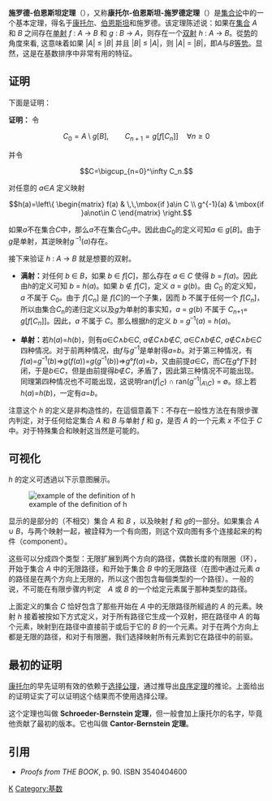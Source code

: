 '''施罗德-伯恩斯坦定理'''（{{lang-en|Schröder–Bernstein theorem}}），又称'''康托尔-伯恩斯坦-施罗德定理'''（{{lang|en|Cantor-Bernstein-Schroeder theorem}}）是[[公理化集合论|集合论]]中的一个基本定理，得名于[[康托尔|康托尔]]、[[费利克斯·伯恩斯坦|伯恩斯坦]]和施罗德。该定理陈述说：如果在[[集合_(数学)|集合]] ''A'' 和 ''B'' 之间存在[[单射|单射]] ''f'' : ''A'' → ''B'' 和 ''g'' : ''B'' → ''A''，则存在一个[[双射|双射]] ''h'' : ''A'' → ''B''。從[[势_(数学)|势]]的角度來看, 这意味着如果 |''A''| ≤ |''B''| 并且 |''B''| ≤ |''A''|，则 |''A''| = |''B''|，即''A''与''B''[[等势|等势]]。显然，这是在基数排序中非常有用的特征。

== 证明 ==


下面是证明：<!-- due to Eilenberg? -->

'''证明：''' 令

:<math>C_0=A\setminus g[B],\qquad C_{n+1}=g[f[C_n]]\quad \forall n\ge 0</math>

并令

:<math>C=\bigcup_{n=0}^\infty C_n.</math>

对任意的 ''a''∈''A'' 定义映射

:<math>
h(a)=\left\{
\begin{matrix}
f(a) & \,\,\mbox{if }a\in C \\
g^{-1}(a) & \mbox{if }a\not\in C
\end{matrix}
\right.
</math>

如果''a''不在集合''C''中，那么''a''不在集合''C''<sub>0</sub>中。因此由''C''<sub>0</sub>的定义可知''a'' ∈ ''g''<nowiki>[</nowiki>''B''<nowiki>]</nowiki>。由于''g''是单射，其逆映射''g''<sup> –1</sup>(''a'')存在。

接下来验证 ''h'' : ''A'' → ''B'' 就是想要的双射。

* '''满射：'''对任何 ''b'' ∈ ''B''，如果 ''b'' ∈ ''f''<nowiki>[</nowiki>''C''<nowiki>]</nowiki>，那么存在 ''a'' ∈ ''C'' 使得 ''b'' = ''f''(''a'')。因此由''h''的定义可知 ''b'' = ''h''(''a'')。如果 ''b'' ∉ ''f''<nowiki>[</nowiki>''C''<nowiki>]</nowiki>，定义 ''a'' = ''g''(''b'')。由 ''C''<sub>0</sub> 的定义知，''a'' 不属于 ''C''<sub>0</sub>。由于 ''f''<nowiki>[</nowiki>''C''<sub>''n''</sub><nowiki>]</nowiki> 是 ''f''<nowiki>[</nowiki>''C''<nowiki>]</nowiki>的一个子集，因而 ''b'' 不属于任何一个 ''f''<nowiki>[</nowiki>''C''<sub>''n''</sub><nowiki>]</nowiki>，所以由集合''C''<sub>n</sub>的递归定义以及''g''为单射的事实知，''a'' = ''g''(''b'') 不属于 ''C''<sub>''n''+1</sub>= ''g''<nowiki>[</nowiki>''f''<nowiki>[</nowiki>''C''<sub>''n''</sub><nowiki>]]</nowiki>。因此，''a'' 不属于 ''C''。那么根据''h''的定义 ''b'' = ''g''<sup>–1</sup>(''a'') = ''h''(''a'')。

* '''单射：'''若''h''(''a'')=''h''(''b'')，则有''a''∈''C''∧''b''∈''C'', ''a''∉''C''∧''b''∉''C'', ''a''∈''C''∧''b''∉''C'', ''a''∉''C''∧''b''∈''C''四种情况。对于前两种情况，由''f''与''g''<sup>–1</sup>是单射得''a''=''b''。对于第三种情况，有''f''(''a'')=''g''<sup>–1</sup>(''b'')⇒''g''(''f''(''a''))=''g''(''g''<sup>–1</sup>(''b''))⇒''g''°''f''(''a'')=''b''，又由前提''a''∈''C''，而''C''在''g''°''f''下封闭，于是''b''∈''C''，但是由前提得''b''∉''C''，矛盾了，因此第三种情况不可能出现。同理第四种情况也不可能出现，这说明ran(''f''|<sub>''C''</sub>) ∩ ran(''g''<sup>–1</sup>|<sub>''A''\''C''</sub>) = ∅。综上若''h''(''a'')=''h''(''b'')，一定有''a''=''b''。

注意这个 ''h'' 的定义是非构造性的，在這個意義下：不存在一般性方法在有限步骤内判定，对于任何给定集合 ''A'' 和 ''B'' 与单射 ''f'' 和 ''g''，是否 ''A'' 的一个元素 ''x'' 不位于 ''C'' 中。对于特殊集合和映射这当然是可能的。

==可视化==

''h'' 的定义可透過以下示意图展示。

[[File:Cantor-Bernstein.png|example of the definition of h]]

显示的是部分的（不相交）集合 ''A'' 和 ''B'' ，以及映射 ''f'' 和 ''g''的一部分。如果集合 ''A'' ∪ ''B''，与两个映射一起，被詮释为一个有向图，则这个双向图有多个连接起来的构件（component）。

这些可以分成四个类型：无限扩展到两个方向的路径，偶数长度的有限圈（环），开始于集合 ''A'' 中的无限路径，和开始于集合 ''B'' 中的无限路径（在图中通过元素 ''a'' 的路径是在两个方向上无限的，所以这个图包含每個类型的一个路径）。一般的说，不可能在有限步骤内判定　''A'' 或 ''B'' 的一个给定元素属于那种类型的路径。

上面定义的集合 ''C'' 恰好包含了那些开始在 ''A'' 中的无限路径所經過的 ''A'' 的元素。映射 ''h'' 接着被按如下方式定义，对于所有路径它生成一个双射，把在路径中 ''A'' 的每个元素，映射到在路径中直接前于或后于它的 ''B'' 的一个元素。对于在两个方向上都是无限的路径，和对于有限圈，我们选择映射所有元素到它在路径中的前驱。

==最初的证明==

[[康托尔|康托尔]]的早先证明有效的依赖于[[选择公理|选择公理]]，通过推导出[[良序定理|良序定理]]的推论。上面给出的证明证实了可以证明这个结果而不使用选择公理。

这个定理也叫做 '''Schroeder-Bernstein 定理'''，但一般會加上康托尔的名字，毕竟他贡献了最初的版本。它也叫做 '''Cantor-Bernstein 定理'''。

== 引用 ==
* ''Proofs from THE BOOK'', p. 90. ISBN 3540404600

[[Category:数学定理|K]]
[[Category:基数|Category:基数]]